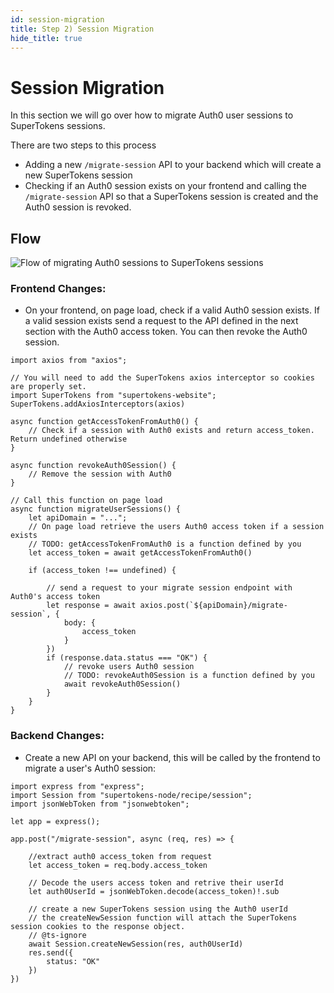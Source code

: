 ```yaml
---
id: session-migration
title: Step 2) Session Migration
hide_title: true
---
```


<!-- COPY DOCS -->
<!-- ./session/migration/from-auth0/session-migration.mdx -->

# Session Migration

In this section we will go over how to migrate Auth0 user sessions to SuperTokens sessions.

There are two steps to this process
 - Adding a new `/migrate-session` API to your backend which will create a new SuperTokens session
 - Checking if an Auth0 session exists on your frontend and calling the `/migrate-session` API so that a SuperTokens session is created and the Auth0 session is revoked.



## Flow

<img alt="Flow of migrating Auth0 sessions to SuperTokens sessions" src="/img/thirdpartyemailpassword/session-migration.png" />


### Frontend Changes:

- On your frontend, on page load, check if a valid Auth0 session exists. If a valid session exists send a request to the API defined in the next section with the Auth0 access token. You can then revoke the Auth0 session.

```tsx title="Frontend changes"
import axios from "axios";

// You will need to add the SuperTokens axios interceptor so cookies are properly set.
import SuperTokens from "supertokens-website";
SuperTokens.addAxiosInterceptors(axios)

async function getAccessTokenFromAuth0() {
    // Check if a session with Auth0 exists and return access_token. Return undefined otherwise
}

async function revokeAuth0Session() {
    // Remove the session with Auth0
}

// Call this function on page load
async function migrateUserSessions() {
    let apiDomain = "...";
    // On page load retrieve the users Auth0 access token if a session exists
    // TODO: getAccessTokenFromAuth0 is a function defined by you
    let access_token = await getAccessTokenFromAuth0()

    if (access_token !== undefined) {

        // send a request to your migrate session endpoint with Auth0's access token
        let response = await axios.post(`${apiDomain}/migrate-session`, {
            body: {
                access_token
            }
        })
        if (response.data.status === "OK") {
            // revoke users Auth0 session
            // TODO: revokeAuth0Session is a function defined by you
            await revokeAuth0Session()
        }
    }
}

```


### Backend Changes:

- Create a new API on your backend, this will be called by the frontend to migrate a user's Auth0 session:

```tsx title="Backend changes"
import express from "express";
import Session from "supertokens-node/recipe/session";
import jsonWebToken from "jsonwebtoken";

let app = express();

app.post("/migrate-session", async (req, res) => {

    //extract auth0 access_token from request
    let access_token = req.body.access_token

    // Decode the users access token and retrive their userId
    let auth0UserId = jsonWebToken.decode(access_token)!.sub

    // create a new SuperTokens session using the Auth0 userId
    // the createNewSession function will attach the SuperTokens session cookies to the response object.
    // @ts-ignore
    await Session.createNewSession(res, auth0UserId)
    res.send({
        status: "OK"
    })
})
```
